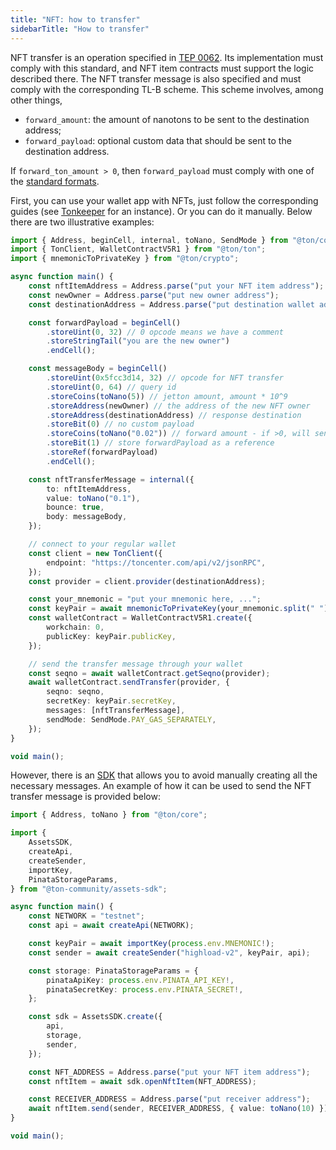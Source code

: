 ```yaml
---
title: "NFT: how to transfer"
sidebarTitle: "How to transfer"
---
```


NFT transfer is an operation specified in [TEP 0062](https://github.com/ton-blockchain/TEPs/blob/master/text/0062-nft-standard.md). Its implementation must comply with this standard,
and NFT item contracts must support the logic described there. The NFT transfer message is
also specified and must comply with the corresponding TL-B scheme. This scheme involves, among other things,

- `forward_amount`: the amount of nanotons to be sent to the destination address;
- `forward_payload`: optional custom data that should be sent to the destination address.

If `forward_ton_amount > 0`, then `forward_payload` must comply with one of the [standard formats](https://github.com/ton-blockchain/TEPs/blob/master/text/0062-nft-standard.md#forward_payload-format).

First, you can use your wallet app with NFTs, just follow the corresponding guides (see [Tonkeeper](https://tonkeeper.helpscoutdocs.com/article/47-how-to-send-nft-to-another-wallet) for an instance).
Or you can do it manually. Below there are two illustrative examples:

```typescript
import { Address, beginCell, internal, toNano, SendMode } from "@ton/core";
import { TonClient, WalletContractV5R1 } from "@ton/ton";
import { mnemonicToPrivateKey } from "@ton/crypto";

async function main() {
    const nftItemAddress = Address.parse("put your NFT item address");
    const newOwner = Address.parse("put new owner address");
    const destinationAddress = Address.parse("put destination wallet address");

    const forwardPayload = beginCell()
        .storeUint(0, 32) // 0 opcode means we have a comment
        .storeStringTail("you are the new owner")
        .endCell();

    const messageBody = beginCell()
        .storeUint(0x5fcc3d14, 32) // opcode for NFT transfer
        .storeUint(0, 64) // query id
        .storeCoins(toNano(5)) // jetton amount, amount * 10^9
        .storeAddress(newOwner) // the address of the new NFT owner
        .storeAddress(destinationAddress) // response destination
        .storeBit(0) // no custom payload
        .storeCoins(toNano("0.02")) // forward amount - if >0, will send notification message
        .storeBit(1) // store forwardPayload as a reference
        .storeRef(forwardPayload)
        .endCell();

    const nftTransferMessage = internal({
        to: nftItemAddress,
        value: toNano("0.1"),
        bounce: true,
        body: messageBody,
    });

    // connect to your regular wallet
    const client = new TonClient({
        endpoint: "https://toncenter.com/api/v2/jsonRPC",
    });
    const provider = client.provider(destinationAddress);

    const your_mnemonic = "put your mnemonic here, ...";
    const keyPair = await mnemonicToPrivateKey(your_mnemonic.split(" "));
    const walletContract = WalletContractV5R1.create({
        workchain: 0,
        publicKey: keyPair.publicKey,
    });

    // send the transfer message through your wallet
    const seqno = await walletContract.getSeqno(provider);
    await walletContract.sendTransfer(provider, {
        seqno: seqno,
        secretKey: keyPair.secretKey,
        messages: [nftTransferMessage],
        sendMode: SendMode.PAY_GAS_SEPARATELY,
    });
}

void main();
```

However, there is an [SDK](https://github.com/ton-community/assets-sdk) that allows you to avoid manually creating all the necessary messages.
An example of how it can be used to send the NFT transfer message is provided below:

```typescript
import { Address, toNano } from "@ton/core";

import {
    AssetsSDK,
    createApi,
    createSender,
    importKey,
    PinataStorageParams,
} from "@ton-community/assets-sdk";

async function main() {
    const NETWORK = "testnet";
    const api = await createApi(NETWORK);

    const keyPair = await importKey(process.env.MNEMONIC!);
    const sender = await createSender("highload-v2", keyPair, api);

    const storage: PinataStorageParams = {
        pinataApiKey: process.env.PINATA_API_KEY!,
        pinataSecretKey: process.env.PINATA_SECRET!,
    };

    const sdk = AssetsSDK.create({
        api,
        storage,
        sender,
    });

    const NFT_ADDRESS = Address.parse("put your NFT item address");
    const nftItem = await sdk.openNftItem(NFT_ADDRESS);

    const RECEIVER_ADDRESS = Address.parse("put receiver address");
    await nftItem.send(sender, RECEIVER_ADDRESS, { value: toNano(10) });
}

void main();
```
